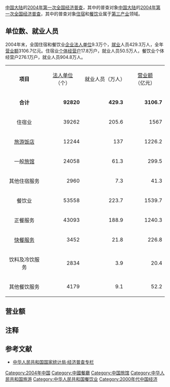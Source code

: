 {{expand|time=2012-09-05T04:52:33+00:00}}
{{中国第一次全国经济普查}}
[[中国大陆|中国大陆]]的[[中华人民共和国第一次经济普查|2004年第一次全国经济普查]]，其中的普查对象[[中国大陆|中国大陆]]的[[中华人民共和国第一次经济普查|2004年第一次全国经济普查]]，其中的普查对象[[住宿|住宿]]和[[餐饮|餐饮]]业属于[[第三产业|第三产业]]领域。

==单位数、就业人员==
2004年末，全国住宿和餐饮业[[企业法人|企业法人]][[单位_(社会组织)|单位]]9.3万个，[[就业|就业]]人员429.3万人，全年[[营业额|营业额]]3106.7亿元。住宿业[[个体经营户|个体经营户]]17.8万户，就业人员50.5万人，餐饮业个体经营户276.1万户，就业人员904.8万人。

{| border="1"
|-----
| align="center" |
<font size="3">'''项目'''</font>

| align="center" | [[法人单位|法人单位]]（个） || align="center" | 就业人员（万人）
| align="center" |
[[营业额|营业额]]（亿元）

|-----
|
<font size="3">'''合计'''</font>

| align="right" | <span lang="EN-US">'''92820'''</span>
| align="right" | <span lang="EN-US">'''429.3'''</span>
| align="right" | <span lang="EN-US">'''3106.7'''</span>
|-----
| 住宿业
| align="right" | <span lang="EN-US">39262</span>
| align="right" | <span lang="EN-US">205.6</span>
| align="right" | <span lang="EN-US">1567</span>
|-----
| [[旅游|旅游]][[饭店|饭店]]
| align="right" | <span lang="EN-US">12244</span>
| align="right" | <span lang="EN-US">137</span>
| align="right" | <span lang="EN-US">1226.2</span>
|-----
| 一般[[旅馆|旅馆]]
| align="right" | <span lang="EN-US">24058</span>
| align="right" | <span lang="EN-US">61.3</span>
| align="right" | <span lang="EN-US">299.5</span>
|-----
| 其他住宿服务
| align="right" | <span lang="EN-US">2960</span>
| align="right" | <span lang="EN-US">7.3</span>
| align="right" | <span lang="EN-US">41.3</span>
|-----
| 餐饮业
| align="right" | <span lang="EN-US">53558</span>
| align="right" | <span lang="EN-US">223.7</span>
| align="right" | <span lang="EN-US">1539.7</span>
|-----
| 正餐服务
| align="right" | <span lang="EN-US">43093</span>
| align="right" | <span lang="EN-US">188.9</span>
| align="right" | <span lang="EN-US">1240.3</span>
|-----
| [[快餐|快餐]][[服务|服务]]
| align="right" | <span lang="EN-US">3452</span>
| align="right" | <span lang="EN-US">21.8</span>
| align="right" | <span lang="EN-US">226.8</span>
|-----
| 饮料及冷饮服务
| align="right" | <span lang="EN-US">2834</span>
| align="right" | <span lang="EN-US">3.9</span>
| align="right" | <span lang="EN-US">20.4</span>
|-----
| 其他餐饮服务
| align="right" | <span lang="EN-US">4179</span>
| align="right" | <span lang="EN-US">9.1</span>
| align="right" | <span lang="EN-US">52.2</span>
|}

==营业额==

==注释==

{{Reflist|2}}

==参考文献==
*[https://web.archive.org/web/20051224051641/http://www.stats.gov.cn/zgjjpc/ 中华人民共和国国家统计局·经济普查专栏]

[[Category:2004年中国|Category:2004年中国]]
[[Category:中國餐廳|Category:中國餐廳]]
[[Category:中国旅馆|Category:中国旅馆]]
[[Category:中华人民共和国旅游|Category:中华人民共和国旅游]]
[[Category:中华人民共和国餐饮业|Category:中华人民共和国餐饮业]]
[[Category:2000年代中国经济|Category:2000年代中国经济]]